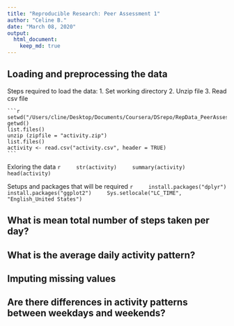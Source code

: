 ```yaml
---
title: "Reproducible Research: Peer Assessment 1"
author: "Celine B."
date: "March 08, 2020"
output: 
  html_document:
    keep_md: true
---
```



## Loading and preprocessing the data
Steps required to load the data:
    1. Set working directory
    2. Unzip file
    3. Read csv file
    
    ```r
    setwd("/Users/cline/Desktop/Documents/Coursera/DSrepo/RepData_PeerAssessment1")
    getwd()
    list.files()
    unzip (zipfile = "activity.zip")
    list.files()
    activity <- read.csv("activity.csv", header = TRUE)
    ```
    
    
Exloring the data
    ```r
    str(activity)
    summary(activity)
    head(activity)
    ```
    
Setups and packages that will be required
    ```r
    install.packages("dplyr")
    install.packages("ggplot2")
    Sys.setlocale("LC_TIME", "English_United States")
    ```


## What is mean total number of steps taken per day?



## What is the average daily activity pattern?



## Imputing missing values



## Are there differences in activity patterns between weekdays and weekends?
